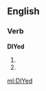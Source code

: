 ==English==

===Verb===
'''DIYed'''

# {{simple past of|[[DIY]]}}
# {{past participle of|[[DIY]]}}

[[ml:DIYed]]